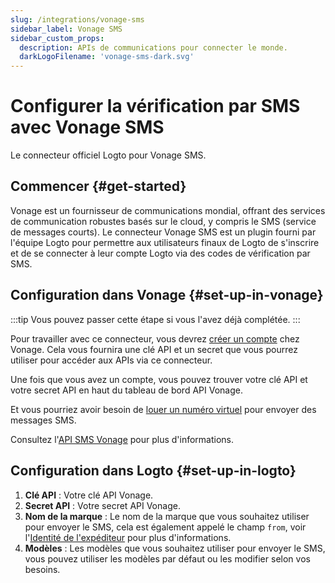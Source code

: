 ```yaml
---
slug: /integrations/vonage-sms
sidebar_label: Vonage SMS
sidebar_custom_props:
  description: APIs de communications pour connecter le monde.
  darkLogoFilename: 'vonage-sms-dark.svg'
---
```



# Configurer la vérification par SMS avec Vonage SMS

Le connecteur officiel Logto pour Vonage SMS.

<GuideTip />

## Commencer \{#get-started}

Vonage est un fournisseur de communications mondial, offrant des services de communication robustes basés sur le cloud, y compris le SMS (service de messages courts). Le connecteur Vonage SMS est un plugin fourni par l'équipe Logto pour permettre aux utilisateurs finaux de Logto de s'inscrire et de se connecter à leur compte Logto via des codes de vérification par SMS.

## Configuration dans Vonage \{#set-up-in-vonage}

:::tip
Vous pouvez passer cette étape si vous l'avez déjà complétée.
:::

Pour travailler avec ce connecteur, vous devrez [créer un compte](https://developer.vonage.com/en/account/guides/dashboard-management#create-and-configure-a-vonage-account) chez Vonage. Cela vous fournira une clé API et un secret que vous pourrez utiliser pour accéder aux APIs via ce connecteur.

Une fois que vous avez un compte, vous pouvez trouver votre clé API et votre secret API en haut du tableau de bord API Vonage.

Et vous pourriez avoir besoin de [louer un numéro virtuel](https://developer.vonage.com/en/numbers/guides/number-management#rent-a-virtual-number) pour envoyer des messages SMS.

Consultez l'[API SMS Vonage](https://developer.vonage.com/en/messaging/sms/overview) pour plus d'informations.

## Configuration dans Logto \{#set-up-in-logto}

1. **Clé API** : Votre clé API Vonage.
2. **Secret API** : Votre secret API Vonage.
3. **Nom de la marque** : Le nom de la marque que vous souhaitez utiliser pour envoyer le SMS, cela est également appelé le champ `from`, voir l'[Identité de l'expéditeur](https://developer.vonage.com/en/messaging/sms/guides/custom-sender-id) pour plus d'informations.
4. **Modèles** : Les modèles que vous souhaitez utiliser pour envoyer le SMS, vous pouvez utiliser les modèles par défaut ou les modifier selon vos besoins.